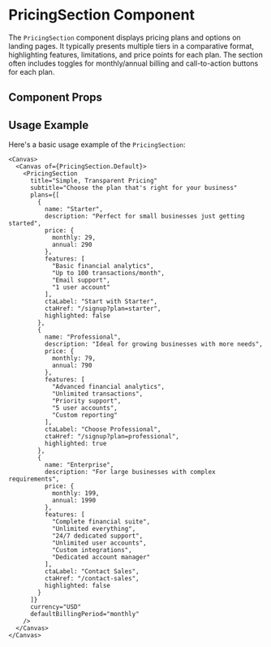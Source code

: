 

<Meta of={PricingSection} />

# PricingSection Component

The `PricingSection` component displays pricing plans and options on landing pages. It typically presents multiple tiers in a comparative format, highlighting features, limitations, and price points for each plan. The section often includes toggles for monthly/annual billing and call-to-action buttons for each plan.

## Component Props

<Canvas of={PricingSection.Default} />

<Controls />

## Usage Example

Here's a basic usage example of the `PricingSection`:

```tsx
<Canvas>
  <Canvas of={PricingSection.Default}>
    <PricingSection
      title="Simple, Transparent Pricing"
      subtitle="Choose the plan that's right for your business"
      plans={[
        {
          name: "Starter",
          description: "Perfect for small businesses just getting started",
          price: {
            monthly: 29,
            annual: 290
          },
          features: [
            "Basic financial analytics",
            "Up to 100 transactions/month",
            "Email support",
            "1 user account"
          ],
          ctaLabel: "Start with Starter",
          ctaHref: "/signup?plan=starter",
          highlighted: false
        },
        {
          name: "Professional",
          description: "Ideal for growing businesses with more needs",
          price: {
            monthly: 79,
            annual: 790
          },
          features: [
            "Advanced financial analytics",
            "Unlimited transactions",
            "Priority support",
            "5 user accounts",
            "Custom reporting"
          ],
          ctaLabel: "Choose Professional",
          ctaHref: "/signup?plan=professional",
          highlighted: true
        },
        {
          name: "Enterprise",
          description: "For large businesses with complex requirements",
          price: {
            monthly: 199,
            annual: 1990
          },
          features: [
            "Complete financial suite",
            "Unlimited everything",
            "24/7 dedicated support",
            "Unlimited user accounts",
            "Custom integrations",
            "Dedicated account manager"
          ],
          ctaLabel: "Contact Sales",
          ctaHref: "/contact-sales",
          highlighted: false
        }
      ]}
      currency="USD"
      defaultBillingPeriod="monthly"
    />
  </Canvas>
</Canvas>
``` 